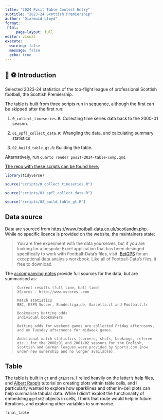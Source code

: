 ```yaml
---
title: "2024 Posit Table Contest Entry"
subtitle: "2023-24 Scottish Premiership"
author: "Diarmuid Lloyd"
format: 
 html:
     page-layout: full
editor: visual
execute: 
  warning: false
  message: false
  echo: true
---
```


## 🏴󠁧󠁢󠁳󠁣󠁴󠁿 ⚽️ Introduction

Selected 2023-24 statistics of the top-flight league of professional Scottish football, the Scottish Premiership.

The table is built from three scripts run in sequence, although the first can be skipped after the first run:

1.  `0_collect_timeseries.R`: Collecting time series data back to the 2000-01 season.

2.  `01_spfl_collect_data.R`: Wrangling the data, and calculating summary statistics

3.  `02_build_table_gt.R`: Building the table.

Alternatively, run `quarto render posit-2024-table-comp.qmd`.

[The repo with these scripts can be found here.](https://github.com/dplloyd/posit-table-comp-2024)

```r

library(tidyverse)

source("scripts/0_collect_timeseries.R")

source("scripts/01_spfl_collect_data.R")

source("scripts/02_build_table_gt.R")
```

## Data source

Data are sourced from [https://www.football-data.co.uk/scotlandm.php](https://www.football-data.co.uk). While no specific licence is provided on the website, the maintainers state:

> You are free experiment with the data yourselves, but if you are looking for a bespoke Excel application that has been desinged specifically to work with Football-Data's files, visit  [BetGPS](http://www.betgps.com/betting-data.php) for an exceptional data analysis workbook. Like all of Football-Data's files, it free to download.

The [accompanying notes](https://www.football-data.co.uk/notes.txt) provide full sources for the data, but are summarised as:

> ```         
> Current results (full time, half time)
> XScores - http://www.xscores .com
>
> Match statistics
> BBC, ESPN Soccer, Bundesliga.de, Gazzetta.it and Football.fr
>
> Bookmakers betting odds
> Individual bookmakers
>
> Betting odds for weekend games are collected Friday afternoons, and on Tuesday afternoons for midweek games.
>
> Additional match statistics (corners, shots, bookings, referee etc.) for the 2000/01 and 2001/02 seasons for the English, Scottish and German leagues were provided by Sports.com (now under new ownership and no longer available).
> ```

## Table

The table is built in `gt` and `gtExtra`. I relied heavily on the latter's help files, and [Albert Rapp's](https://gt.albert-rapp.de) tutorial on creating plots within table cells, and I particularly wanted to explore how sparklines and other in-cell plots can help summarise tabular data. While I didn't exploit the functionality of embedding `ggplot2` objects in cells, I think that route would help in future iterations, and exploring other variables to summarise.

```r
final_table
```

